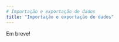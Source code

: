 ```yaml
---
# Importação e exportação de dados
title: "Importação e exportação de dados"
---
```


Em breve!

<!-- - Importação e exportação de dados (txt, csv, excel, .rds, .dat) -->

<!-- - Visão geral de pacotes de dados -->

<!-- - Salvar dados localmente -->
